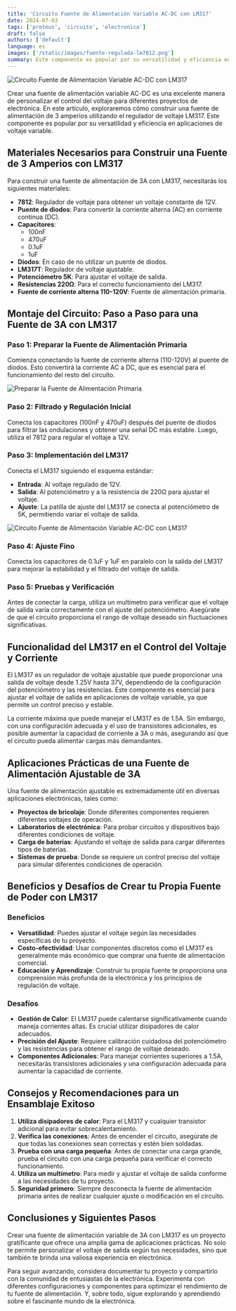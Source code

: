 ```yaml
---
title: 'Circuito Fuente de Alimentación Variable AC-DC con LM317'
date: 2024-07-03
tags: ['proteus', 'circuito', 'electronica']
draft: false
authors: ['default']
language: es
images: ['/static/images/fuente-regulada-lm7812.png']
summary: Este componente es popular por su versatilidad y eficiencia en aplicaciones de voltaje variable
---
```


![Circuito Fuente de Alimentación Variable AC-DC con LM317](/static/images/fuente-regulada-lm7812.png)

Crear una fuente de alimentación variable AC-DC es una excelente manera de personalizar el control del voltaje para diferentes proyectos de electrónica. En este artículo, exploraremos cómo construir una fuente de alimentación de 3 amperios utilizando el regulador de voltaje LM317. Este componente es popular por su versatilidad y eficiencia en aplicaciones de voltaje variable.

## Materiales Necesarios para Construir una Fuente de 3 Amperios con LM317

Para construir una fuente de alimentación de 3A con LM317, necesitarás los siguientes materiales:

- **7812**: Regulador de voltaje para obtener un voltaje constante de 12V.
- **Puente de diodos**: Para convertir la corriente alterna (AC) en corriente continua (DC).
- **Capacitores**:
  - 100nF
  - 470uF
  - 0.1uF
  - 1uF
- **Diodos**: En caso de no utilizar un puente de diodos.
- **LM317T**: Regulador de voltaje ajustable.
- **Potenciómetro 5K**: Para ajustar el voltaje de salida.
- **Resistencias 220Ω**: Para el correcto funcionamiento del LM317.
- **Fuente de corriente alterna 110-120V**: Fuente de alimentación primaria.

## Montaje del Circuito: Paso a Paso para una Fuente de 3A con LM317

### Paso 1: Preparar la Fuente de Alimentación Primaria

Comienza conectando la fuente de corriente alterna (110-120V) al puente de diodos. Esto convertirá la corriente AC a DC, que es esencial para el funcionamiento del resto del circuito.

![Preparar la Fuente de Alimentación Primaria](/static/images/transformador.png)


### Paso 2: Filtrado y Regulación Inicial

Conecta los capacitores (100nF y 470uF) después del puente de diodos para filtrar las ondulaciones y obtener una señal DC más estable. Luego, utiliza el 7812 para regular el voltaje a 12V.

### Paso 3: Implementación del LM317

Conecta el LM317 siguiendo el esquema estándar:

- **Entrada**: Al voltaje regulado de 12V.
- **Salida**: Al potenciómetro y a la resistencia de 220Ω para ajustar el voltaje.
- **Ajuste**: La patilla de ajuste del LM317 se conecta al potenciómetro de 5K, permitiendo variar el voltaje de salida.

![Circuito Fuente de Alimentación Variable AC-DC con LM317](/static/images/fuente-regulada-lm7812.png)

### Paso 4: Ajuste Fino

Conecta los capacitores de 0.1uF y 1uF en paralelo con la salida del LM317 para mejorar la estabilidad y el filtrado del voltaje de salida.

### Paso 5: Pruebas y Verificación

Antes de conectar la carga, utiliza un multímetro para verificar que el voltaje de salida varía correctamente con el ajuste del potenciómetro. Asegúrate de que el circuito proporciona el rango de voltaje deseado sin fluctuaciones significativas.

## Funcionalidad del LM317 en el Control del Voltaje y Corriente

El LM317 es un regulador de voltaje ajustable que puede proporcionar una salida de voltaje desde 1.25V hasta 37V, dependiendo de la configuración del potenciómetro y las resistencias. Este componente es esencial para ajustar el voltaje de salida en aplicaciones de voltaje variable, ya que permite un control preciso y estable.

La corriente máxima que puede manejar el LM317 es de 1.5A. Sin embargo, con una configuración adecuada y el uso de transistores adicionales, es posible aumentar la capacidad de corriente a 3A o más, asegurando así que el circuito pueda alimentar cargas más demandantes.

## Aplicaciones Prácticas de una Fuente de Alimentación Ajustable de 3A

Una fuente de alimentación ajustable es extremadamente útil en diversas aplicaciones electrónicas, tales como:

- **Proyectos de bricolaje**: Donde diferentes componentes requieren diferentes voltajes de operación.
- **Laboratorios de electrónica**: Para probar circuitos y dispositivos bajo diferentes condiciones de voltaje.
- **Carga de baterías**: Ajustando el voltaje de salida para cargar diferentes tipos de baterías.
- **Sistemas de prueba**: Donde se requiere un control preciso del voltaje para simular diferentes condiciones de operación.

## Beneficios y Desafíos de Crear tu Propia Fuente de Poder con LM317

### Beneficios

- **Versatilidad**: Puedes ajustar el voltaje según las necesidades específicas de tu proyecto.
- **Costo-efectividad**: Usar componentes discretos como el LM317 es generalmente más económico que comprar una fuente de alimentación comercial.
- **Educación y Aprendizaje**: Construir tu propia fuente te proporciona una comprensión más profunda de la electrónica y los principios de regulación de voltaje.

### Desafíos

- **Gestión de Calor**: El LM317 puede calentarse significativamente cuando maneja corrientes altas. Es crucial utilizar disipadores de calor adecuados.
- **Precisión del Ajuste**: Requiere calibración cuidadosa del potenciómetro y las resistencias para obtener el rango de voltaje deseado.
- **Componentes Adicionales**: Para manejar corrientes superiores a 1.5A, necesitarás transistores adicionales y una configuración adecuada para aumentar la capacidad de corriente.

## Consejos y Recomendaciones para un Ensamblaje Exitoso

1. **Utiliza disipadores de calor**: Para el LM317 y cualquier transistor adicional para evitar sobrecalentamiento.
2. **Verifica las conexiones**: Antes de encender el circuito, asegúrate de que todas las conexiones sean correctas y estén bien soldadas.
3. **Prueba con una carga pequeña**: Antes de conectar una carga grande, prueba el circuito con una carga pequeña para verificar el correcto funcionamiento.
4. **Utiliza un multímetro**: Para medir y ajustar el voltaje de salida conforme a las necesidades de tu proyecto.
5. **Seguridad primero**: Siempre desconecta la fuente de alimentación primaria antes de realizar cualquier ajuste o modificación en el circuito.

## Conclusiones y Siguientes Pasos

Crear una fuente de alimentación variable de 3A con LM317 es un proyecto gratificante que ofrece una amplia gama de aplicaciones prácticas. No solo te permite personalizar el voltaje de salida según tus necesidades, sino que también te brinda una valiosa experiencia en electrónica.

Para seguir avanzando, considera documentar tu proyecto y compartirlo con la comunidad de entusiastas de la electrónica. Experimenta con diferentes configuraciones y componentes para optimizar el rendimiento de tu fuente de alimentación. Y, sobre todo, sigue explorando y aprendiendo sobre el fascinante mundo de la electrónica.